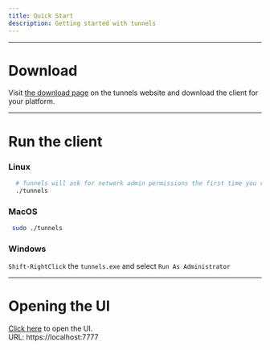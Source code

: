 ```yaml
---
title: Quick Start
description: Getting started with tunnels
---
```


---

# Download
  Visit [the download page](https://tunnels.is/download) on the tunnels website and download the client for your platform.

---

# Run the client

### Linux
```bash
  # Tunnels will ask for network admin permissions the first time you run it.
  ./tunnels 
```

### MacOS
```bash
 sudo ./tunnels
```

### Windows
`Shift-RightClick` the `tunnels.exe` and select `Run As Administrator`

---

# Opening the UI

[Click here](https://localhost:7777) to open the UI.<br/>
URL: https://localhost:7777
